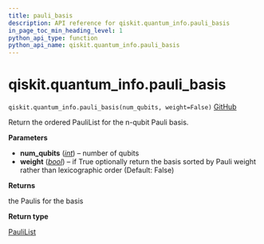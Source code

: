 ```yaml
---
title: pauli_basis
description: API reference for qiskit.quantum_info.pauli_basis
in_page_toc_min_heading_level: 1
python_api_type: function
python_api_name: qiskit.quantum_info.pauli_basis
---
```


<span id="qiskit-quantum-info-pauli-basis" />

# qiskit.quantum\_info.pauli\_basis

<span id="qiskit.quantum_info.pauli_basis" />

`qiskit.quantum_info.pauli_basis(num_qubits, weight=False)` [GitHub](https://github.com/qiskit/qiskit/tree/stable/0.45/qiskit/quantum_info/operators/symplectic/pauli_utils.py "view source code")

Return the ordered PauliList for the n-qubit Pauli basis.

**Parameters**

*   **num\_qubits** ([*int*](https://docs.python.org/3/library/functions.html#int "(in Python v3.12)")) – number of qubits
*   **weight** ([*bool*](https://docs.python.org/3/library/functions.html#bool "(in Python v3.12)")) – if True optionally return the basis sorted by Pauli weight rather than lexicographic order (Default: False)

**Returns**

the Paulis for the basis

**Return type**

[PauliList](qiskit.quantum_info.PauliList "qiskit.quantum_info.PauliList")


